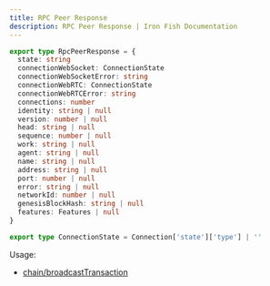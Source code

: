 ```yaml
---
title: RPC Peer Response
description: RPC Peer Response | Iron Fish Documentation
---
```

```typescript
export type RpcPeerResponse = {
  state: string
  connectionWebSocket: ConnectionState
  connectionWebSocketError: string
  connectionWebRTC: ConnectionState
  connectionWebRTCError: string
  connections: number
  identity: string | null
  version: number | null
  head: string | null
  sequence: number | null
  work: string | null
  agent: string | null
  name: string | null
  address: string | null
  port: number | null
  error: string | null
  networkId: number | null
  genesisBlockHash: string | null
  features: Features | null
}

export type ConnectionState = Connection['state']['type'] | ''
```

Usage: 
- [chain/broadcastTransaction](/developers/documentation/rpc/chain/broadcast_transaction)